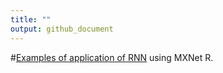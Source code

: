 ---
title: ""
output: github_document
---

#[Examples of application of RNN](https://jeremiedb.github.io/mxnet_R_bucketing/) using MXNet R.

